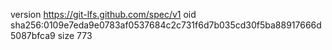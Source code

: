 version https://git-lfs.github.com/spec/v1
oid sha256:0109e7eda9e0783af0537684c2c731f6d7b035cd30f5ba88917666d5087bfca9
size 773

